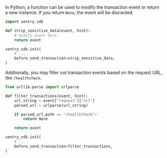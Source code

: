 In Python, a function can be used to modify the transaction event or return a new instance. If you return `None`, the event will be discarded.

```python
import sentry_sdk

def strip_sensitive_data(event, hint):
    # modify event here
    return event

sentry_sdk.init(
    # ...
    before_send_transaction=strip_sensitive_data,
)
```

Addtionally, you may filter out transaction events based on the request URL, like `/healthcheck`.

```python
from urllib.parse import urlparse

def filter_transactions(event, hint):
    url_string = event["request"]["url"]
    parsed_url = urlparse(url_string)

    if parsed_url.path == "/healthcheck":
        return None

    return event

sentry_sdk.init(
    # ...
    before_send_transaction=filter_transactions,
)
```
